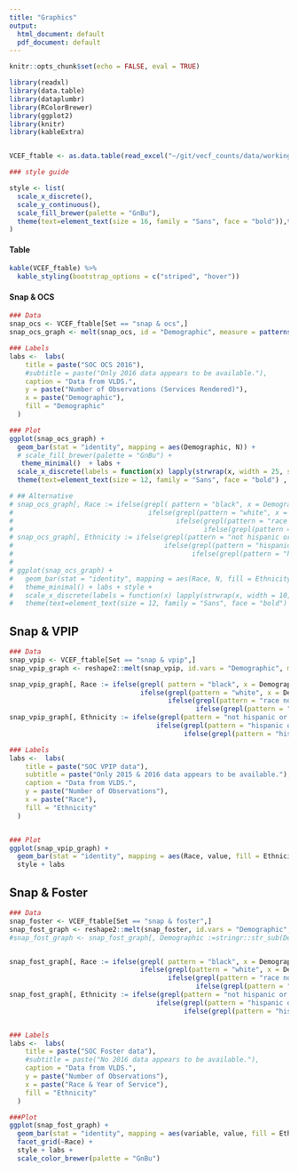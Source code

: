 ```yaml
---
title: "Graphics"
output:
  html_document: default
  pdf_document: default
---
```


```r
knitr::opts_chunk$set(echo = FALSE, eval = TRUE)

library(readxl)
library(data.table)
library(dataplumbr)
library(RColorBrewer)
library(ggplot2)
library(knitr)
library(kableExtra)


VCEF_ftable <- as.data.table(read_excel("~/git/vecf_counts/data/working/VCEF_ftable.xlsx"))
```


```r
### style guide

style <- list(
  scale_x_discrete(),
  scale_y_continuous(), 
  scale_fill_brewer(palette = "GnBu"),  
  theme(text=element_text(size = 16, family = "Sans", face = "bold")),theme_minimal() 
)
```

#### Table

```r
kable(VCEF_ftable) %>%
  kable_styling(bootstrap_options = c("striped", "hover"))
```


#### Snap & OCS

```r
### Data
snap_ocs <- VCEF_ftable[Set == "snap & ocs",]
snap_ocs_graph <- melt(snap_ocs, id = "Demographic", measure = patterns("20"), value.name = "N")

### Labels
labs <-  labs(
    title = paste("SOC OCS 2016"), 
    #subtitle = paste("Only 2016 data appears to be available."),
    caption = "Data from VLDS.",
    y = paste("Number of Observations (Services Rendered)"),
    x = paste("Demographic"),
    fill = "Demographic"
  ) 

### Plot
ggplot(snap_ocs_graph) + 
  geom_bar(stat = "identity", mapping = aes(Demographic, N)) + 
  # scale_fill_brewer(palette = "GnBu") + 
   theme_minimal()  + labs + 
  scale_x_discrete(labels = function(x) lapply(strwrap(x, width = 25, simplify = FALSE), paste, collapse="\n")) + 
  theme(text=element_text(size = 12, family = "Sans", face = "bold") , axis.text.x = element_text(size = 11, angle = 90, vjust = 1 ))

```



```r
# ## Alternative
# snap_ocs_graph[, Race := ifelse(grepl( pattern = "black", x = Demographic), "Black", 
#                                  ifelse(grepl(pattern = "white", x = Demographic), "White",
#                                         ifelse(grepl(pattern = "race not reported", x = Demographic), "Not Reported", 
#                                                ifelse(grepl(pattern = "other", x = Demographic), "Other", "0")) ) ) ]
# snap_ocs_graph[, Ethnicity := ifelse(grepl(pattern = "not hispanic or latino" , x = Demographic), "Not H/L", 
#                                      ifelse(grepl(pattern = "hispanic or latino not reported", x = Demographic), "Not H/L",
#                                             ifelse(grepl(pattern = "hispanic or latino", x = Demographic), "H/L", "0"))) ]
# 
# ggplot(snap_ocs_graph) + 
#   geom_bar(stat = "identity", mapping = aes(Race, N, fill = Ethnicity), position = "dodge") + 
#   theme_minimal() + labs + style + 
#   scale_x_discrete(labels = function(x) lapply(strwrap(x, width = 10, simplify = FALSE), paste, collapse="\n")) + 
#   theme(text=element_text(size = 12, family = "Sans", face = "bold") , axis.text.x = element_text(size = 11, angle = 90, vjust = 1))    

```


## Snap & VPIP

```r
### Data
snap_vpip <- VCEF_ftable[Set == "snap & vpip",]
snap_vpip_graph <- reshape2::melt(snap_vpip, id.vars = "Demographic", measure.vars = patterns("20"))

snap_vpip_graph[, Race := ifelse(grepl( pattern = "black", x = Demographic), "Black", 
                                 ifelse(grepl(pattern = "white", x = Demographic), "White",
                                        ifelse(grepl(pattern = "race not reported", x = Demographic), "Not Reported", 
                                               ifelse(grepl(pattern = "other", x = Demographic), "Other", "0")) ) ) ]
snap_vpip_graph[, Ethnicity := ifelse(grepl(pattern = "not hispanic or latino" , x = Demographic), "Not H/L", 
                                     ifelse(grepl(pattern = "hispanic or latino not reported", x = Demographic), "Not H/L",
                                            ifelse(grepl(pattern = "hispanic or latino", x = Demographic), "H/L", "0"))) ]

### Labels
labs <-  labs(
    title = paste("SOC VPIP data"), 
    subtitle = paste("Only 2015 & 2016 data appears to be available."),
    caption = "Data from VLDS.",
    y = paste("Number of Observations"),
    x = paste("Race"),
    fill = "Ethnicity"
  ) 


### Plot
ggplot(snap_vpip_graph) + 
  geom_bar(stat = "identity", mapping = aes(Race, value, fill = Ethnicity), position = "dodge") +
  style + labs 

```

## Snap & Foster

```r
### Data
snap_foster <- VCEF_ftable[Set == "snap & foster",]
snap_fost_graph <- reshape2::melt(snap_foster, id.vars = "Demographic", measure.vars = patterns("20"))
#snap_fost_graph <- snap_fost_graph[, Demographic :=stringr::str_sub(Demographic, 1,5)][, sum(value), by = c("Demographic", "variable")]


snap_fost_graph[, Race := ifelse(grepl( pattern = "black", x = Demographic), "Black", 
                                 ifelse(grepl(pattern = "white", x = Demographic), "White",
                                        ifelse(grepl(pattern = "race not reported", x = Demographic), "Not Reported", 
                                               ifelse(grepl(pattern = "other", x = Demographic), "Other", "0")) ) ) ]
snap_fost_graph[, Ethnicity := ifelse(grepl(pattern = "not hispanic or latino" , x = Demographic), "Not H/L", 
                                     ifelse(grepl(pattern = "hispanic or latino not reported", x = Demographic), "Not H/L",
                                            ifelse(grepl(pattern = "hispanic or latino", x = Demographic), "H/L", "0"))) ]


### Labels
labs <-  labs(
    title = paste("SOC Foster data"), 
    #subtitle = paste("No 2016 data appears to be available."),
    caption = "Data from VLDS.",
    y = paste("Number of Observations"),
    x = paste("Race & Year of Service"),
    fill = "Ethnicity"
  ) 

###Plot
ggplot(snap_fost_graph) + 
  geom_bar(stat = "identity", mapping = aes(variable, value, fill = Ethnicity), position = "dodge") + 
  facet_grid(~Race) + 
  style + labs +
  scale_color_brewer(palette = "GnBu")

```




